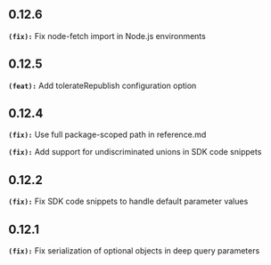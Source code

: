 ## 0.12.6
**`(fix):`** Fix node-fetch import in Node.js environments

## 0.12.5
**`(feat):`** Add tolerateRepublish configuration option

## 0.12.4
**`(fix):`** Use full package-scoped path in reference.md

**`(fix):`** Add support for undiscriminated unions in SDK code snippets

## 0.12.2
**`(fix):`** Fix SDK code snippets to handle default parameter values

## 0.12.1
**`(fix):`** Fix serialization of optional objects in deep query parameters

